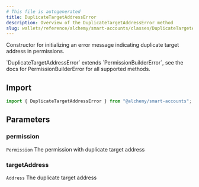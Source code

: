 ```yaml
---
# This file is autogenerated
title: DuplicateTargetAddressError
description: Overview of the DuplicateTargetAddressError method
slug: wallets/reference/alchemy/smart-accounts/classes/DuplicateTargetAddressError/constructor
---
```


Constructor for initializing an error message indicating duplicate target address in permissions.

<Note>
  `DuplicateTargetAddressError` extends `PermissionBuilderError`, see the docs
  for PermissionBuilderError for all supported methods.
</Note>

## Import

```ts
import { DuplicateTargetAddressError } from "@alchemy/smart-accounts";
```

## Parameters

### permission

`Permission`
The permission with duplicate target address

### targetAddress

`Address`
The duplicate target address
